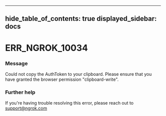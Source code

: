 

---
hide_table_of_contents: true
displayed_sidebar: docs
---


# ERR_NGROK_10034

### Message
Could not copy the AuthToken to your clipboard. Please ensure that you have granted the browser permission "clipboard-write".

<ErrorDetails error="err_ngrok_10034" />



### Further help
If you're having trouble resolving this error, please reach out to [support@ngrok.com](mailto:support@ngrok.com?subject=Help%20with%20ERR_NGROK_10034)

